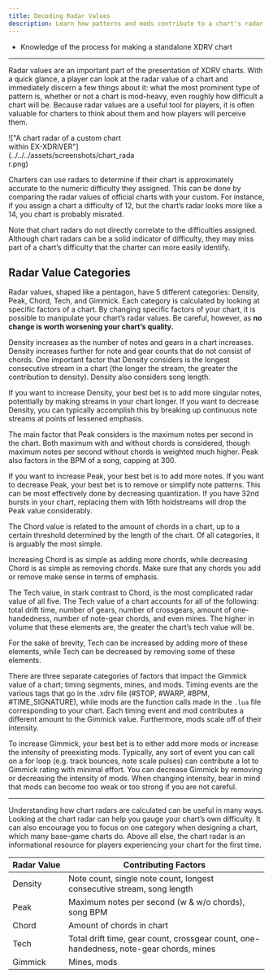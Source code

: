 ```yaml
---
title: Decoding Radar Values
description: Learn how patterns and mods contribute to a chart's radar value.
---
```



<Aside type="note" title="Recommended Precursors:">

- Knowledge of the process for making a standalone XDRV chart

</Aside>

---

Radar values are an important part of the presentation of XDRV charts. With a quick glance, a player can look at the radar value of a chart and immediately discern a few things about it: what the most prominent type of pattern is, whether or not a chart is mod-heavy, even roughly how difficult a chart will be. Because radar values are a useful tool for players, it is often valuable for charters to think about them and how players will perceive them.

<div style="width:50%">
!["A chart radar of a custom chart within EX-XDRiVER"](../../../assets/screenshots/chart_radar.png)
</div>

Charters can use radars to determine if their chart is approximately accurate to the numeric difficulty they assigned. This can be done by comparing the radar values of official charts with your custom. For instance, if you assign a chart a difficulty of 12, but the chart’s radar looks more like a 14, you chart is probably misrated. 

<Aside type="caution" title="Chart Radars and Difficulty">

Note that chart radars do not directly correlate to the difficulties assigned. Although chart radars can be a solid indicator of difficulty, they may miss part of a chart’s difficulty that the charter can more easily identify.

</Aside>

## Radar Value Categories
 
Radar values, shaped like a pentagon, have 5 different categories: Density, Peak, Chord, Tech, and Gimmick. Each category is calculated by looking at specific factors of a chart. By changing specific factors of your chart, it is  possible to manipulate your chart’s radar values. Be careful, however, as **no change is worth worsening your chart’s quality.**

<Card title="Density" icon="star">

Density increases as the number of notes and gears in a chart increases. Density increases further for note and gear counts that do not consist of chords. One important factor that Density considers is the longest consecutive stream in a chart (the longer the stream, the greater the contribution to density). Density also considers song length.

If you want to increase Density, your best bet is to add more singular notes, potentially by making streams in your chart longer. If you want to decrease Density, you can typically accomplish this by breaking up continuous note streams at points of lessened emphasis.

</Card>

<Card title="Peak" icon="star">

The main factor that Peak considers is the maximum notes per second in the chart. Both maximum with and without chords is considered, though maximum notes per second without chords is weighted much higher. Peak also factors in the BPM of a song, capping at 300.

If you want to increase Peak, your best bet is to add more notes. If you want to decrease Peak, your best bet is to remove or simplify note patterns. This can be most effectively done by decreasing quantization. If you have 32nd bursts in your chart, replacing them with 16th holdstreams will drop the Peak value considerably.

</Card>

<Card title="Chord" icon="star">

The Chord value is related to the amount of chords in a chart, up to a certain threshold determined by the length of the chart. Of all categories, it is arguably the most simple.

Increasing Chord is as simple as adding more chords, while decreasing Chord is as simple as removing chords. Make sure that any chords you add or remove make sense in terms of emphasis.

</Card>

<Card title="Tech" icon="star">

The Tech value, in stark contrast to Chord, is the most complicated radar value of all five. The Tech value of a chart accounts for all of the following: total drift time, number of gears, number of crossgears, amount of one-handedness, number of note-gear chords, and even mines. The higher in volume that these elements are, the greater the chart’s tech value will be.

For the sake of brevity, Tech can be increased by adding more of these elements, while Tech can be decreased by removing some of these elements.

</Card>

<Card title="Gimmick" icon="star">

There are three separate categories of factors that impact the Gimmick value of a chart; timing segments, mines, and mods. Timing events are the various tags that go in the .xdrv file (#STOP, #WARP, #BPM, #TIME_SIGNATURE), while mods are the function calls made in the `.lua` file corresponding to your chart. Each timing event and mod contributes a different amount to the Gimmick value. Furthermore, mods scale off of their intensity.

To increase Gimmick, your best bet is to either add more mods or increase the intensity of preexisting mods. Typically, any sort of event you can call on a for loop (e.g. track bounces, note scale pulses) can contribute a lot to Gimmick rating with minimal effort. You can decrease Gimmick by removing or decreasing the intensity of mods. When changing intensity, bear in mind that mods can become too weak or too strong if you are not careful.

</Card>

---

Understanding how chart radars are calculated can be useful in many ways. Looking at the chart radar can help you gauge your chart’s own difficulty. It can also encourage you to focus on one category when designing a chart, which many base-game charts do. Above all else, the chart radar is an informational resource for players experiencing your chart for the first time.

| Radar&nbsp;Value | Contributing Factors |
| --- | --- |
| Density | Note count, single note count, longest consecutive stream, song length |
| Peak | Maximum notes per second (w & w/o chords), song BPM |
| Chord | Amount of chords in chart |
| Tech | Total drift time, gear count, crossgear count, one-handedness, note-gear chords, mines |
| Gimmick | Mines, mods |